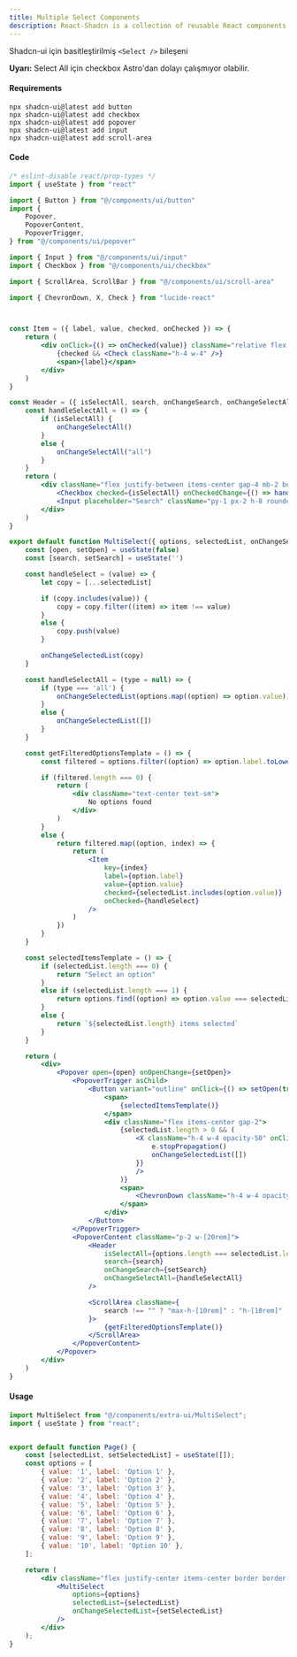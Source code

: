 ```yaml
---
title: Multiple Select Components
description: React-Shadcn is a collection of reusable React components that can be used in your project.
---
```



Shadcn-ui için basitleştirilmiş `<Select />` bileşeni 
<br/>

<Page client:only="react" />

<div className="mt-4 text-xs text-red-500">
  <p><strong>Uyarı:</strong> Select All için checkbox Astro'dan dolayı çalışmıyor olabilir.</p>
</div>


#### Requirements

```
npx shadcn-ui@latest add button
npx shadcn-ui@latest add checkbox
npx shadcn-ui@latest add popover
npx shadcn-ui@latest add input
npx shadcn-ui@latest add scroll-area

```

#### Code

```jsx
/* eslint-disable react/prop-types */
import { useState } from "react"

import { Button } from "@/components/ui/button"
import {
    Popover,
    PopoverContent,
    PopoverTrigger,
} from "@/components/ui/popover"

import { Input } from "@/components/ui/input"
import { Checkbox } from "@/components/ui/checkbox"

import { ScrollArea, ScrollBar } from "@/components/ui/scroll-area"

import { ChevronDown, X, Check } from "lucide-react"



const Item = ({ label, value, checked, onChecked }) => {
    return (
        <div onClick={() => onChecked(value)} className="relative flex gap-2 w-full cursor-default select-none items-center rounded-sm py-1.5 pl-2 pr-2 text-sm outline-none hover:bg-slate-100 focus:bg-slate-100 focus:text-slate-900 data-[disabled]:pointer-events-none data-[disabled]:opacity-50 dark:hover:bg-slate-800 dark:hover:text-slate-50">
            {checked && <Check className="h-4 w-4" />}
            <span>{label}</span>
        </div>
    )
}

const Header = ({ isSelectAll, search, onChangeSearch, onChangeSelectAll }) => {
    const handleSelectAll = () => {
        if (isSelectAll) {
            onChangeSelectAll()
        }
        else {
            onChangeSelectAll("all")
        }
    }
    return (
        <div className="flex justify-between items-center gap-4 mb-2 border-b border-slate-200 pb-2">
            <Checkbox checked={isSelectAll} onCheckedChange={() => handleSelectAll()} />
            <Input placeholder="Search" className="py-1 px-2 h-8 rounded" value={search} onChange={(e) => onChangeSearch(e.target.value)} />
        </div>
    )
}

export default function MultiSelect({ options, selectedList, onChangeSelectedList }) {
    const [open, setOpen] = useState(false)
    const [search, setSearch] = useState('')

    const handleSelect = (value) => {
        let copy = [...selectedList]

        if (copy.includes(value)) {
            copy = copy.filter((item) => item !== value)
        }
        else {
            copy.push(value)
        }

        onChangeSelectedList(copy)
    }

    const handleSelectAll = (type = null) => {
        if (type === 'all') {
            onChangeSelectedList(options.map((option) => option.value))
        }
        else {
            onChangeSelectedList([])
        }
    }

    const getFilteredOptionsTemplate = () => {
        const filtered = options.filter((option) => option.label.toLowerCase().includes(search.toLowerCase()))

        if (filtered.length === 0) {
            return (
                <div className="text-center text-sm">
                    No options found
                </div>
            )
        }
        else {
            return filtered.map((option, index) => {
                return (
                    <Item
                        key={index}
                        label={option.label}
                        value={option.value}
                        checked={selectedList.includes(option.value)}
                        onChecked={handleSelect}
                    />
                )
            })
        }
    }

    const selectedItemsTemplate = () => {
        if (selectedList.length === 0) {
            return "Select an option"
        }
        else if (selectedList.length === 1) {
            return options.find((option) => option.value === selectedList[0]).label
        }
        else {
            return `${selectedList.length} items selected`
        }
    }

    return (
        <div>
            <Popover open={open} onOpenChange={setOpen}>
                <PopoverTrigger asChild>
                    <Button variant="outline" onClick={() => setOpen(true)} className="font-normal flex justify-between items-center min-w-[20rem]">
                        <span>
                            {selectedItemsTemplate()}
                        </span>
                        <div className="flex items-center gap-2">
                            {selectedList.length > 0 && (
                                <X className="h-4 w-4 opacity-50" onClick={(e) => {
                                    e.stopPropagation()
                                    onChangeSelectedList([])
                                }}
                                />
                            )}
                            <span>
                                <ChevronDown className="h-4 w-4 opacity-50" />
                            </span>
                        </div>
                    </Button>
                </PopoverTrigger>
                <PopoverContent className="p-2 w-[20rem]">
                    <Header
                        isSelectAll={options.length === selectedList.length}
                        search={search}
                        onChangeSearch={setSearch}
                        onChangeSelectAll={handleSelectAll}
                    />

                    <ScrollArea className={
                        search !== "" ? "max-h-[10rem]" : "h-[10rem]"
                    }>
                        {getFilteredOptionsTemplate()}
                    </ScrollArea>
                </PopoverContent>
            </Popover>
        </div>
    )
}
```

#### Usage

```jsx
import MultiSelect from "@/components/extra-ui/MultiSelect";
import { useState } from "react";


export default function Page() {
    const [selectedList, setSelectedList] = useState([]);
    const options = [
        { value: '1', label: 'Option 1' },
        { value: '2', label: 'Option 2' },
        { value: '3', label: 'Option 3' },
        { value: '4', label: 'Option 4' },
        { value: '5', label: 'Option 5' },
        { value: '6', label: 'Option 6' },
        { value: '7', label: 'Option 7' },
        { value: '8', label: 'Option 8' },
        { value: '9', label: 'Option 9' },
        { value: '10', label: 'Option 10' },
    ];

    return (
        <div className="flex justify-center items-center border border-stone-300 min-h-40 rounded-md">
            <MultiSelect
                options={options}
                selectedList={selectedList}
                onChangeSelectedList={setSelectedList}
            />
        </div>
    );
}
```
